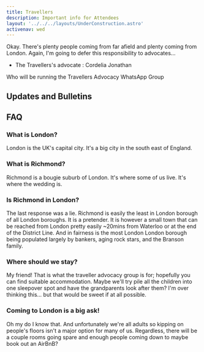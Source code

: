 ```yaml
---
title: Travellers
description: Important info for Attendees
layout: '../../../layouts/UnderConstruction.astro'
activenav: wed
---
```


Okay. There's plenty people coming from far afield and plenty coming from London. Again,
I'm going to defer this responsibility to advocates...

- The Travellers's advocate : Cordelia Jonathan

Who will be running the Travellers Advocacy WhatsApp Group

## Updates and Bulletins


## FAQ

### What is London?

London is the UK's capital city. It's a big city in the south east of England.

### What is Richmond?

Richmond is a bougie suburb of London. It's where some of us live. It's where the
wedding is.

### Is Richmond in London?

The last response was a lie. Richmond is easily the least in London borough of
all London boroughs. It is a pretender. It is however a small town that can
be reached from London pretty easily ~20mins from Waterloo or at the end of
the District Line. And in fairness is the most London London borough being
populated largely by bankers, aging rock stars, and the Branson family.

### Where should we stay?

My friend! That is what the traveller advocacy group is for; hopefully you can
find suitable accommodation. Maybe we'll try pile all the children into one
sleepover spot and have the grandparents look after them? I'm over thinking
this... but that would be sweet if at all possible.

### Coming to London is a big ask!

Oh my do I know that. And unfortunately we're all adults so kipping on people's
floors isn't a major option for many of us. Regardless, there will be a couple
rooms going spare and enough people coming down to maybe book out an AirBnB?
